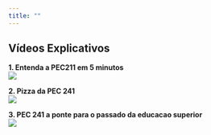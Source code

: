```yaml
---
title: ""
---
```


## Vídeos Explicativos

**1. Entenda a PEC211 em 5 minutos**  
[![](images/video1PQ.jpg)](https://www.youtube.com/watch?v=qk26TZXVDMY)

**2. Pizza da PEC 241**  
[![](images/video2PQ.jpg)](https://www.youtube.com/watch?v=NkG_3dv2nqo)

**3. PEC 241 a ponte para o passado da educacao superior**  
[![](images/video3PQ.jpg)](https://www.youtube.com/watch?v=8K81FpSkoMA)



